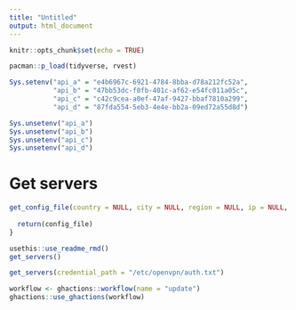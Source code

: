 ```yaml
---
title: "Untitled"
output: html_document
---
```


```r
knitr::opts_chunk$set(echo = TRUE)
```


```r
pacman::p_load(tidyverse, rvest)
```

```r
Sys.setenv("api_a" = "e4b6967c-6921-4784-8bba-d78a212fc52a", 
           "api_b" = "47bb53dc-f0fb-401c-af62-e54fc011a05c", 
           "api_c" = "c42c9cea-a0ef-47af-9427-bbaf7810a299", 
           "api_d" = "87fda554-5eb3-4e4e-bb2a-09ed72a55d8d")

Sys.unsetenv("api_a") 
Sys.unsetenv("api_b") 
Sys.unsetenv("api_c")
Sys.unsetenv("api_d")
```

# Get servers

```r

get_config_file(country = NULL, city = NULL, region = NULL, ip = NULL, credential_path <- "/etc/openvpn/auth.txt"){
  
  return(config_file)
}

usethis::use_readme_rmd()
get_servers()

get_servers(credential_path = "/etc/openvpn/auth.txt")

```

```r
workflow <- ghactions::workflow(name = "update")
ghactions::use_ghactions(workflow)

```

